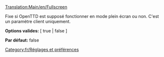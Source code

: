 [[Translation:Main/en/Fullscreen]]
[[Category:fr/Réglages et préférences]]

Fixe si OpenTTD est supposé fonctionner en mode plein écran ou non.
C'est un paramètre client uniquement.


'''Options valides:''' [ true | false ]

'''Par défaut:''' false